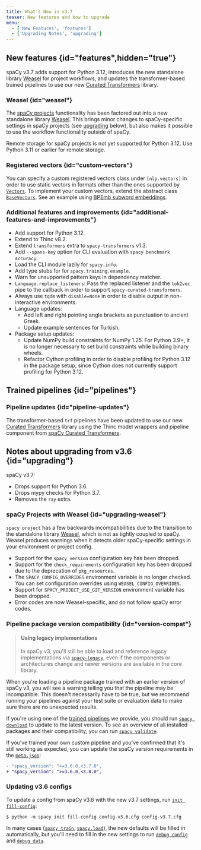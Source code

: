 ```yaml
---
title: What's New in v3.7
teaser: New features and how to upgrade
menu:
  - ['New Features', 'features']
  - ['Upgrading Notes', 'upgrading']
---
```


## New features {id="features",hidden="true"}

spaCy v3.7 adds support for Python 3.12, introduces the new standalone library
[Weasel](https://github.com/explosion/weasel) for project workflows, and updates
the transformer-based trained pipelines to use our new
[Curated Transformers](https://github.com/explosion/curated-transformers)
library.

### Weasel {id="weasel"}

The [spaCy projects](/usage/projects) functionality has been factored out into a
new standalone library [Weasel](https://github.com/explosion/weasel). This
brings minor changes to spaCy-specific settings in spaCy projects (see
[upgrading](#upgrading) below), but also makes it possible to use the workflow
functionality outside of spaCy.

<Infobox title="Remote storage for Python 3.12" variant="warning">

Remote storage for spaCy projects is not yet supported for Python 3.12. Use
Python 3.11 or earlier for remote storage.

</Infobox>

### Registered vectors {id="custom-vectors"}

You can specify a custom registered vectors class under `[nlp.vectors]` in order
to use static vectors in formats other than the ones supported by
[`Vectors`](/api/vectors). To implement your custom vectors, extend the abstract
class [`BaseVectors`](/api/basevectors). See an example using
[BPEmb subword embeddings](/usage/embeddings-transformers#custom-vectors).

### Additional features and improvements {id="additional-features-and-improvements"}

- Add support for Python 3.12.
- Extend to Thinc v8.2.
- Extend `transformers` extra to `spacy-transformers` v1.3.
- Add `--spans-key` option for CLI evaluation with `spacy benchmark accuracy`.
- Load the CLI module lazily for `spacy.info`.
- Add type stubs for for `spacy.training.example`.
- Warn for unsupported pattern keys in dependency matcher.
- `Language.replace_listeners`: Pass the replaced listener and the `tok2vec`
  pipe to the callback in order to support `spacy-curated-transformers`.
- Always use `tqdm` with `disable=None` in order to disable output in
  non-interactive environments.
- Language updates:
  - Add left and right pointing angle brackets as punctuation to ancient Greek.
  - Update example sentences for Turkish.
- Package setup updates:
  - Update NumPy build constraints for NumPy 1.25. For Python 3.9+, it is no
    longer necessary to set build constraints while building binary wheels.
  - Refactor Cython profiling in order to disable profiling for Python 3.12 in
    the package setup, since Cython does not currently support profiling for
    Python 3.12.

## Trained pipelines {id="pipelines"}

### Pipeline updates {id="pipeline-updates"}

The transformer-based `trf` pipelines have been updated to use our new
[Curated Transformers](https://github.com/explosion/curated-transformers)
library using the Thinc model wrappers and pipeline component from
[spaCy Curated Transformers](https://github.com/explosion/spacy-curated-transformers).

## Notes about upgrading from v3.6 {id="upgrading"}

spaCy v3.7:

- Drops support for Python 3.6.
- Drops mypy checks for Python 3.7.
- Removes the `ray` extra.

### spaCy Projects with Weasel {id="upgrading-weasel"}

`spacy project` has a few backwards incompatibilities due to the transition to
the standalone library [Weasel](https://github.com/explosion/weasel), which is
not as tightly coupled to spaCy. Weasel produces warnings when it detects older
spaCy-specific settings in your environment or project config.

- Support for the `spacy_version` configuration key has been dropped.
- Support for the `check_requirements` configuration key has been dropped due to
  the deprecation of `pkg_resources`.
- The `SPACY_CONFIG_OVERRIDES` environment variable is no longer checked. You
  can set configuration overrides using `WEASEL_CONFIG_OVERRIDES`.
- Support for `SPACY_PROJECT_USE_GIT_VERSION` environment variable has been
  dropped.
- Error codes are now Weasel-specific, and do not follow spaCy error codes.

### Pipeline package version compatibility {id="version-compat"}

> #### Using legacy implementations
>
> In spaCy v3, you'll still be able to load and reference legacy implementations
> via [`spacy-legacy`](https://github.com/explosion/spacy-legacy), even if the
> components or architectures change and newer versions are available in the
> core library.

When you're loading a pipeline package trained with an earlier version of spaCy
v3, you will see a warning telling you that the pipeline may be incompatible.
This doesn't necessarily have to be true, but we recommend running your
pipelines against your test suite or evaluation data to make sure there are no
unexpected results.

If you're using one of the [trained pipelines](/models) we provide, you should
run [`spacy download`](/api/cli#download) to update to the latest version. To
see an overview of all installed packages and their compatibility, you can run
[`spacy validate`](/api/cli#validate).

If you've trained your own custom pipeline and you've confirmed that it's still
working as expected, you can update the spaCy version requirements in the
[`meta.json`](/api/data-formats#meta):

```diff
- "spacy_version": ">=3.6.0,<3.7.0",
+ "spacy_version": ">=3.6.0,<3.8.0",
```

### Updating v3.6 configs

To update a config from spaCy v3.6 with the new v3.7 settings, run
[`init fill-config`](/api/cli#init-fill-config):

```cli
$ python -m spacy init fill-config config-v3.6.cfg config-v3.7.cfg
```

In many cases ([`spacy train`](/api/cli#train),
[`spacy.load`](/api/top-level#spacy.load)), the new defaults will be filled in
automatically, but you'll need to fill in the new settings to run
[`debug config`](/api/cli#debug) and [`debug data`](/api/cli#debug-data).
